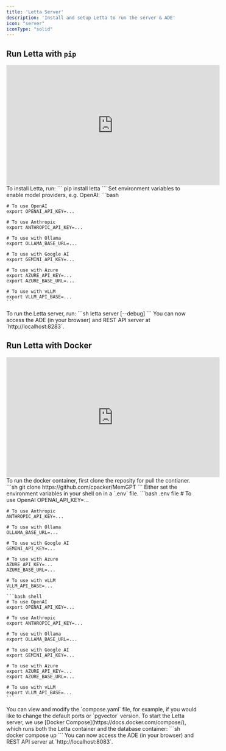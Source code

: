 ```yaml
---
title: 'Letta Server'
description: 'Install and setup Letta to run the server & ADE'
icon: "server"
iconType: "solid"
---
```


## Run Letta with `pip`
<iframe
  width="560"
  height="315"
  src="https://www.youtube.com/embed/EOkpFDBNyEw"
  title="Install Letta with pip"
  frameborder="0"
  allow="accelerometer; autoplay; clipboard-write; encrypted-media; gyroscope; picture-in-picture"
  allowfullscreen
></iframe>

<Steps>
  <Step title="Install using PIP">
    To install Letta, run:
    ```
    pip install letta
    ```
  </Step>
  <Step title="Configure model providers">
    Set environment variables to enable model providers, e.g. OpenAI: 
    ```bash 

    # To use OpenAI
    export OPENAI_API_KEY=...

    # To use Anthropic 
    export ANTHROPIC_API_KEY=...

    # To use with Ollama
    export OLLAMA_BASE_URL=...

    # To use with Google AI
    export GEMINI_API_KEY=...

    # To use with Azure
    export AZURE_API_KEY=...
    export AZURE_BASE_URL=...

    # To use with vLLM 
    export VLLM_API_BASE=...
    ```
  </Step>
  <Step title="Run the Letta server">
    To run the Letta server, run:
    ```sh
    letta server [--debug]
    ```
    You can now access the ADE (in your browser) and REST API server at `http://localhost:8283`.
  </Step>
</Steps>



## Run Letta with Docker
<iframe
  width="560"
  height="315"
  src="https://www.youtube.com/embed/CpBfjoaULkI"
  title="Setup Letta with docker"
  frameborder="0"
  allow="accelerometer; autoplay; clipboard-write; encrypted-media; gyroscope; picture-in-picture"
  allowfullscreen
></iframe>

<Steps>
  <Step title="Download the docker container">
    To run the docker container, first clone the reposity for pull the contianer. 
    ```sh
    git clone https://github.com/cpacker/MemGPT
    ```
  </Step>
  <Step title="Set environment variables">
    Either set the environment variables in your shell on in a `.env` file. 
  <CodeGroup>
    ```bash .env file
    # To use OpenAI
    OPENAI_API_KEY=...

    # To use Anthropic 
    ANTHROPIC_API_KEY=...

    # To use with Ollama
    OLLAMA_BASE_URL=...

    # To use with Google AI
    GEMINI_API_KEY=...

    # To use with Azure
    AZURE_API_KEY=...
    AZURE_BASE_URL=...

    # To use with vLLM 
    VLLM_API_BASE=...
    ```
    ```bash shell
    # To use OpenAI
    export OPENAI_API_KEY=...

    # To use Anthropic 
    export ANTHROPIC_API_KEY=...

    # To use with Ollama
    export OLLAMA_BASE_URL=...

    # To use with Google AI
    export GEMINI_API_KEY=...

    # To use with Azure
    export AZURE_API_KEY=...
    export AZURE_BASE_URL=...

    # To use with vLLM 
    export VLLM_API_BASE=...
    ```
  </CodeGroup>
  </Step>
  <Step title="(Optional) View and modify the compose YAML file">
    You can view and modify the `compose.yaml` file, for example, if you would like to change the default ports or `pgvector` version.
  </Step>
  <Step title="Run Docker Compose">
    To start the Letta server, we use [Docker Compose](https://docs.docker.com/compose/), which runs both the Letta container and the database container:
    ```sh
    docker compose up 
    ```
    You can now access the ADE (in your browser) and REST API server at `http://localhost:8083`.
  </Step>
</Steps>
